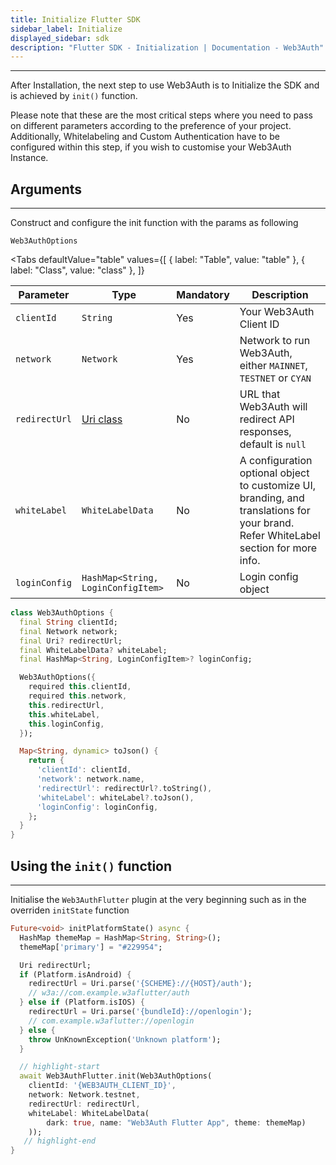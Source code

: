 ```yaml
---
title: Initialize Flutter SDK
sidebar_label: Initialize
displayed_sidebar: sdk
description: "Flutter SDK - Initialization | Documentation - Web3Auth"
---
```



---

After Installation, the next step to use Web3Auth is to Initialize the SDK and is achieved by `init()` function.

Please note that these are the most critical steps where you need to pass on different parameters according to the preference of your project.
Additionally, Whitelabeling and Custom Authentication have to be configured within this step, if you wish to customise your Web3Auth Instance.

## Arguments

---

Construct and configure the init function with the params as following

`Web3AuthOptions`

<Tabs
  defaultValue="table"
  values={[
    { label: "Table", value: "table" },
    { label: "Class", value: "class" },
  ]}
>

<TabItem value="table">

| Parameter     | Type                                                                     | Mandatory | Description                                                                                                                         |
| ------------- | ------------------------------------------------------------------------ | --------- | ----------------------------------------------------------------------------------------------------------------------------------- |
| `clientId`    | `String`                                                                 | Yes       | Your Web3Auth Client ID                                                                                                             |
| `network`     | `Network`                                                                | Yes       | Network to run Web3Auth, either `MAINNET`, `TESTNET` or `CYAN`                                                                      |
| `redirectUrl` | [Uri class](https://api.dart.dev/stable/2.18.0/dart-core/Uri-class.html) | No        | URL that Web3Auth will redirect API responses, default is `null`                                                                    |
| `whiteLabel`  | `WhiteLabelData`                                                         | No        | A configuration optional object to customize UI, branding, and translations for your brand. Refer WhiteLabel section for more info. |
| `loginConfig` | `HashMap<String, LoginConfigItem>`                                       | No        | Login config object                                                                                                                 |

</TabItem>

<TabItem value="class">

```dart
class Web3AuthOptions {
  final String clientId;
  final Network network;
  final Uri? redirectUrl;
  final WhiteLabelData? whiteLabel;
  final HashMap<String, LoginConfigItem>? loginConfig;

  Web3AuthOptions({
    required this.clientId,
    required this.network,
    this.redirectUrl,
    this.whiteLabel,
    this.loginConfig,
  });

  Map<String, dynamic> toJson() {
    return {
      'clientId': clientId,
      'network': network.name,
      'redirectUrl': redirectUrl?.toString(),
      'whiteLabel': whiteLabel?.toJson(),
      'loginConfig': loginConfig,
    };
  }
}
```

</TabItem>

</Tabs>

## Using the `init()` function

---

Initialise the `Web3AuthFlutter` plugin at the very beginning such as in the overriden `initState` function

```dart
Future<void> initPlatformState() async {
  HashMap themeMap = HashMap<String, String>();
  themeMap['primary'] = "#229954";

  Uri redirectUrl;
  if (Platform.isAndroid) {
    redirectUrl = Uri.parse('{SCHEME}://{HOST}/auth');
    // w3a://com.example.w3aflutter/auth
  } else if (Platform.isIOS) {
    redirectUrl = Uri.parse('{bundleId}://openlogin');
    // com.example.w3aflutter://openlogin
  } else {
    throw UnKnownException('Unknown platform');
  }

  // highlight-start
  await Web3AuthFlutter.init(Web3AuthOptions(
    clientId: '{WEB3AUTH_CLIENT_ID}',
    network: Network.testnet,
    redirectUrl: redirectUrl,
    whiteLabel: WhiteLabelData(
        dark: true, name: "Web3Auth Flutter App", theme: themeMap)
    ));
   // highlight-end
}
```
